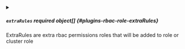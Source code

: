 
<details className="config-field" data-expandable="true">
<summary>

##### `extraRules` <span className="config-field-required" data-required="false">required</span> <span className="config-field-type">object[]</span> <span className="config-field-default"></span> <span className="config-field-enum"></span> {#plugins-rbac-role-extraRules}

ExtraRules are extra rbac permissions roles that will be added to role or cluster role

</summary>




<details className="config-field" data-expandable="false" open>
<summary>

##### `verbs` <span className="config-field-required" data-required="false">required</span> <span className="config-field-type">string[]</span> <span className="config-field-default"></span> <span className="config-field-enum"></span> {#plugins-rbac-role-extraRules-verbs}

Verbs is a list of Verbs that apply to ALL the ResourceKinds contained in this rule. '*' represents all verbs.

</summary>



</details>



<details className="config-field" data-expandable="false" open>
<summary>

##### `apiGroups` <span className="config-field-required" data-required="false">required</span> <span className="config-field-type">string[]</span> <span className="config-field-default"></span> <span className="config-field-enum"></span> {#plugins-rbac-role-extraRules-apiGroups}

APIGroups is the name of the APIGroup that contains the resources.  If multiple API groups are specified, any action requested against one of
the enumerated resources in any API group will be allowed. "" represents the core API group and "*" represents all API groups.

</summary>



</details>



<details className="config-field" data-expandable="false" open>
<summary>

##### `resources` <span className="config-field-required" data-required="false">required</span> <span className="config-field-type">string[]</span> <span className="config-field-default"></span> <span className="config-field-enum"></span> {#plugins-rbac-role-extraRules-resources}

Resources is a list of resources this rule applies to. '*' represents all resources.

</summary>



</details>



<details className="config-field" data-expandable="false" open>
<summary>

##### `resourceNames` <span className="config-field-required" data-required="false">required</span> <span className="config-field-type">string[]</span> <span className="config-field-default"></span> <span className="config-field-enum"></span> {#plugins-rbac-role-extraRules-resourceNames}

ResourceNames is an optional white list of names that the rule applies to.  An empty set means that everything is allowed.

</summary>



</details>



<details className="config-field" data-expandable="false" open>
<summary>

##### `nonResourceURLs` <span className="config-field-required" data-required="false">required</span> <span className="config-field-type">string[]</span> <span className="config-field-default"></span> <span className="config-field-enum"></span> {#plugins-rbac-role-extraRules-nonResourceURLs}

NonResourceURLs is a set of partial urls that a user should have access to.  *s are allowed, but only as the full, final step in the path
Since non-resource URLs are not namespaced, this field is only applicable for ClusterRoles referenced from a ClusterRoleBinding.
Rules can either apply to API resources (such as "pods" or "secrets") or non-resource URL paths (such as "/api"),  but not both.

</summary>



</details>


</details>
